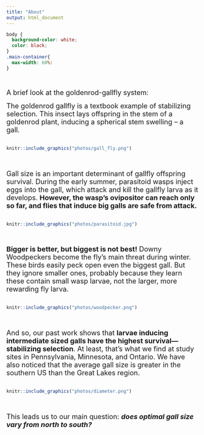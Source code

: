 ```yaml
---
title: "About"
output: html_document
---
```

```css
body {
  background-color: white;
  color: black;
}
.main-container{
  max-width: 60%: 
}
```
<br>

<font size= "4"> A brief look at the goldenrod-gallfly system:

The goldenrod gallfly is a textbook example of stabilizing selection. This insect lays offspring in the stem of a goldenrod plant, inducing a spherical stem swelling – a gall. </font>
<br>
<br>
```r
knitr::include_graphics("photos/gall_fly.png")
```
<br>
<br>
<font size= "4">Gall size is an important determinant of gallfly offspring survival. During the early summer, parasitoid wasps inject eggs into the gall, which attack and kill the gallfly larva as it develops. **However, the wasp’s ovipositor can reach only so far, and flies that induce big galls are safe from attack.**</font>
<br>
<br>
```r
knitr::include_graphics("photos/parasitoid.jpg")
```
<br>
<br>
<font size= "4">**Bigger is better, but biggest is not best!** Downy Woodpeckers become the fly’s main threat during winter. These birds easily peck open even the biggest gall. But they ignore smaller ones, probably because they learn these contain small wasp larvae, not the larger, more rewarding fly larva.  </font> 
<br>
<br>
```r
knitr::include_graphics("photos/woodpecker.png")
```
<br>
<br>
<font size= "4">And so, our past work shows that **larvae inducing intermediate sized galls have the highest survival—stabilizing selection**. At least, that’s what we find at study sites in Pennsylvania, Minnesota, and Ontario. We have also noticed that the average gall size is greater in the southern US than the Great Lakes region.</font>
<br>
<br>
```r
knitr::include_graphics("photos/diameter.png")
```
<br>
<br>
<font size= "4">This leads us to our main question: ***does optimal gall size vary from north to south?*** </font>

<br>

<br>
